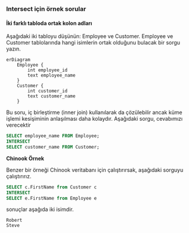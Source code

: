 ### Intersect için örnek sorular

#### İki farklı tabloda ortak kolon adları

Aşağıdaki iki tabloyu düşünün: Employee ve Customer.
Employee ve Customer tablolarında hangi isimlerin ortak olduğunu bulacak bir sorgu yazın.

```mermaid
erDiagram
    Employee {
        int employee_id
        text employee_name
    }
    Customer {
        int customer_id
        text customer_name
    }  
```

Bu soru, iç birleştirme (inner join) kullanılarak da çözülebilir ancak küme işlemi kesişiminin anlaşılması daha kolaydır.
Aşağıdaki sorgu, cevabımızı verecektir


```sql
SELECT employee_name FROM Employee;
INTERSECT
SELECT customer_name FROM Customer;
```

**Chinook Örnek**

Benzer bir örneği Chinook veritabanı için çalıştırırsak, aşağıdaki sorguyu çalıştırırız.


```sql
SELECT c.FirstName from Customer c
INTERSECT
SELECT e.FirstName from Employee e 
```

sonuçlar aşağıda iki isimdir.

```
Robert
Steve
```



